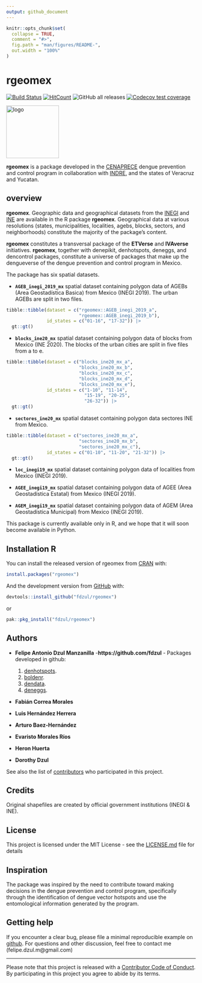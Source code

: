 ```yaml
---
output: github_document
---
```


<!-- README.md is generated from README.Rmd. Please edit that file -->

```r
knitr::opts_chunk$set(
  collapse = TRUE,
  comment = "#>",
  fig.path = "man/figures/README-",
  out.width = "100%"
)
```

# **rgeomex**
[![Build Status](https://travis-ci.com/fdzul/rgeomex.svg?branch=main)](https://travis-ci.com/fdzul/rgeomex) 
[![HitCount](https://hits.dwyl.com/fdzul/fdzul/rgeomex.svg?style=flat-square)](http://hits.dwyl.com/fdzul/fdzul/rgeomex)
![GitHub all releases](https://img.shields.io/github/downloads/fdzul/rgeomex/total)
[![Codecov test coverage](https://codecov.io/gh/fdzul/rgeomex/branch/master/graph/badge.svg)](https://codecov.io/gh/fdzul/rgeomex?branch=master)

<img align="center" src="man/figures/logo.png" alt="logo" width="140">

**rgeomex** is a package developed in the [CENAPRECE](https://www.gob.mx/salud/cenaprece) dengue prevention and control program in collaboration with [INDRE](https://www.gob.mx/salud/acciones-y-programas/instituto-de-diagnostico-y-referencia-epidemiologicos-mision-vision-y-politica-de-calidad-181639?state=published), and the states of Veracruz and Yucatan.

## **overview**

**rgeomex**. Geographic data and geographical datasets from the [INEGI](https://www.inegi.org.mx/temas/mg) and [INE](https://pautas.ine.mx/transparencia/mapas/) are available in the R package **rgeomex**. Geographical data at various resolutions (states, municipalities, localities, agebs, blocks, sectors, and neighborhoods) constitute  the majority of the package's content.

**rgeomex** constitutes a transversal package of the **ETVerse** and **IVAverse** initiatives. **rgeomex**, together with  denepikit, denhotspots, deneggs, and dencontrol packages, constitute a universe of packages that make up the dengueverse of the dengue prevention and control program in Mexico.

The package has six spatial datasets.

- **`AGEB_inegi_2019_mx`** spatial dataset containing polygon data of AGEBs (Area Geostadística Basica) from Mexico (INEGI 2019). The urban AGEBs are split in two files.
  
```r
tibble::tibble(dataset = c("rgeomex::AGEB_inegi_2019_a",
                           "rgeomex::AGEB_inegi_2019_b"),
               id_states = c("01-16", "17-32")) |>
  gt::gt()
```

- **`blocks_ine20_mx`** spatial dataset containing polygon data of blocks from Mexico (INE 2020). The blocks of the urban cities are split in five files from a to e. 
  
```r
tibble::tibble(dataset = c("blocks_ine20_mx_a",
                           "blocks_ine20_mx_b",
                           "blocks_ine20_mx_c",
                           "blocks_ine20_mx_d",
                           "blocks_ine20_mx_e"),
               id_states = c("1-10", "11-14", 
                             "15-19", "20-25",
                             "26-32")) |>
  gt::gt()
```
 
- **`sectores_ine20_mx`** spatial dataset containing polygon data sectores INE from Mexico.
  
```r
tibble::tibble(dataset = c("sectores_ine20_mx_a",
                           "sectores_ine20_mx_b",
                           "sectores_ine20_mx_c"),
               id_states = c("01-10", "11-20", "21-32")) |>
  gt::gt()
```

- **`loc_inegi19_mx`** spatial dataset containing polygon data of localities from Mexico (INEGI 2019).
  
- **`AGEE_inegi19_mx`** spatial dataset containing polygon data of AGEE (Area Geostadística Estatal) from Mexico (INEGI 2019).
  
- **`AGEM_inegi19_mx`** spatial dataset containing polygon data of AGEM (Area Geostadística Municipal) from Mexico (INEGI 2019).


This package is currently available only in R, and we hope that it will soon become available in Python.

## Installation R

You can install the released version of rgeomex from [CRAN](https://CRAN.R-project.org) with:

``` r
install.packages("rgeomex")
```

And the development version from [GitHub](https://github.com/) with:

``` r
devtools::install_github("fdzul/rgeomex")
```
or

``` r
pak::pkg_install("fdzul/rgeomex")
```

## Authors

* **Felipe Antonio Dzul Manzanilla** -**https://github.com/fdzul** - Packages developed in github:

  1) [denhotspots](https://github.com/fdzul/denhotspots). 
  2) [boldenr](https://github.com/fdzul/boldenr). 
  3) [dendata](https://github.com/fdzul/dendata).
  4) [deneggs](https://github.com/fdzul/deneggs).

* **Fabián Correa Morales**
* **Luis Hernández Herrera**
* **Arturo Baez-Hernández**
* **Evaristo Morales Ríos**
* **Heron Huerta**
* **Dorothy Dzul**



See also the list of [contributors](https://github.com/fdzul/geomex/contributors) who participated in this project.

## Credits
Original shapefiles are created by official government institutions (INEGI & INE).

## License

This project is licensed under the MIT License - see the [LICENSE.md](LICENSE.md) file for details


## Inspiration

The package was inspired by the need to contribute toward making decisions in the dengue prevention and control program, specifically through the identification of dengue vector hotspots and use the entomological information generated by the program.

## Getting help

If you encounter a clear bug, please file a minimal reproducible example
on [github](https://github.com/fdzul/rgeomex/issues). For questions
and other discussion, feel free to contact me (felipe.dzul.m@gmail.com)

-----

Please note that this project is released with a [Contributor Code of
Conduct](https://dplyr.tidyverse.org/CODE_OF_CONDUCT). By participating
in this project you agree to abide by its terms.
